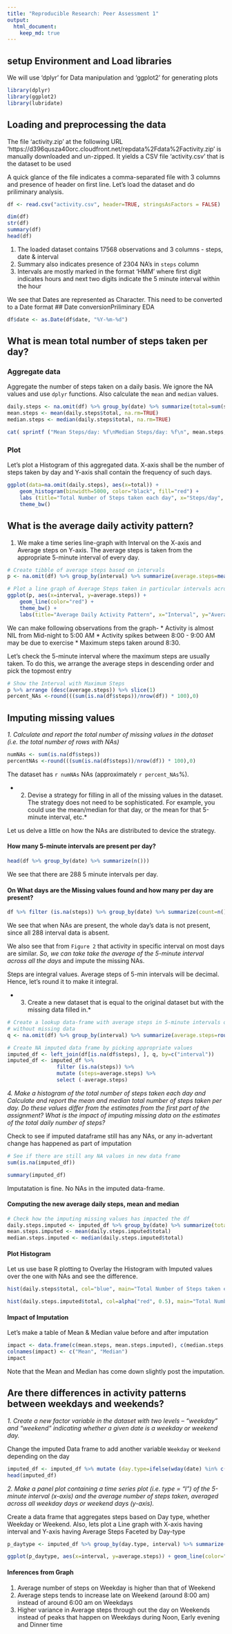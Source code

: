```yaml
---
title: "Reproducible Research: Peer Assessment 1"
output: 
  html_document:
    keep_md: true
---
```

## setup Environment and Load libraries
We will use 'dplyr' for Data manipulation and 'ggplot2' for generating plots
```r
library(dplyr)
library(ggplot2)
library(lubridate)
```

## Loading and preprocessing the data
The file 'activity.zip' at the following URL 'https://d396qusza40orc.cloudfront.net/repdata%2Fdata%2Factivity.zip' is manually downloaded and un-zipped. It yields a CSV file 'activity.csv' that is the dataset to be used

A quick glance of the file indicates a comma-separated file with 3 columns and presence of header on first line.
Let's load the dataset and do priliminary analysis.
```r
df <- read.csv("activity.csv", header=TRUE, stringsAsFactors = FALSE)

dim(df)
str(df)
summary(df)
head(df)
```

1. The loaded dataset contains 17568 observations and 3 columns - steps, date & interval
1. Summary also indicates presence of 2304 NA's in `steps` column
1. Intervals are mostly marked in the format 'HMM' where first digit indicates hours and next two digits indicate the 5 minute interval within the hour

We see that Dates are represented as Character. This need to be converted to a Date format
## Date conversionPriliminary EDA
```r
df$date <- as.Date(df$date, "%Y-%m-%d")
```

## What is mean total number of steps taken per day?

### Aggregate data
Aggregate the number of steps taken on a daily basis. We ignore the NA values and use `dplyr` functions.
Also calculate the `mean` and `median` values.

```r
daily.steps <- na.omit(df) %>% group_by(date) %>% summarize(total=sum(steps))
mean.steps <- mean(daily.steps$total, na.rm=TRUE)
median.steps <- median(daily.steps$total, na.rm=TRUE)

cat( sprintf ("Mean Steps/day: %f\nMedian Steps/day: %f\n", mean.steps, median.steps) )
```

### Plot 
Let's plot a Histogram of this aggregated data. X-axis shall be the number of steps taken by day and Y-axis shall contain the frequency of such days.

```r
ggplot(data=na.omit(daily.steps), aes(x=total)) + 
    geom_histogram(binwidth=5000, color="black", fill="red") + 
    labs (title="Total Number of Steps taken each day", x="Steps/day", y="Frequency", caption="*Figure 1") + 
    theme_bw()

```



## What is the average daily activity pattern?
1. We make a time series line-graph with Interval on the X-axis and Average steps on Y-axis. The average steps is taken from the appropriate 5-minute interval of every day.

```r
# Create tibble of average steps based on intervals
p <- na.omit(df) %>% group_by(interval) %>% summarize(average.steps=mean(steps))

# Plot a line graph of Average Steps taken in particular intervals across all days
ggplot(p, aes(x=interval, y=average.steps)) + 
    geom_line(color="red") + 
    theme_bw() + 
    labs(title="Average Daily Activity Pattern", x="Interval", y="Average Steps", caption="*Figure 2")
```
We can make following observations from the graph-
* Activity is almost NIL from Mid-night to 5:00 AM
* Activity spikes between 8:00 - 9:00 AM may be due to exercise
* Maximum steps taken around 8:30. 

Let's check the 5-minute interval where the maximum steps are usually taken. To do this, we arrange the average steps in descending order and pick the topmost entry

```r
# Show the Interval with Maximum Steps
p %>% arrange (desc(average.steps)) %>% slice(1)
percent_NAs <-round(((sum(is.na(df$steps))/nrow(df)) * 100),0)
```

## Imputing missing values
*1. Calculate and report the total number of missing values in the dataset (i.e. the total number of rows with NAs)*
```r
numNAs <- sum(is.na(df$steps))
percentNAs <-round(((sum(is.na(df$steps))/nrow(df)) * 100),0)
```

The dataset has `r numNAs` NAs (approximately `r percent_NAs`%). 

* 2. Devise a strategy for filling in all of the missing values in the dataset. The strategy does not need to be sophisticated. For example, you could use the mean/median for that day, or the mean for that 5-minute interval, etc.*

Let us delve a little on how the NAs are distributed to device the strategy.

#### How many 5-minute intervals are present per day?
```r
head(df %>% group_by(date) %>% summarize(n()))
```
We see that there are 288 5 minute intervals per day.

#### On What days are the Missing values found and how many per day are present?
```r
df %>% filter (is.na(steps)) %>% group_by(date) %>% summarize(count=n())
```
We see that when NAs are present, the whole day's data is not present, since all 288 interval data is absent.

We also see that from `Figure 2` that activity in specific interval on most days are similar. *So, we can take take the average of the 5-minute interval across all the days* and impute the missing NAs.

Steps are integral values. Average steps of 5-min intervals will be decimal. Hence, let's round it to make it integral.

* 3. Create a new dataset that is equal to the original dataset but with the missing data filled in.*

```r
# Create a lookup data-frame with average steps in 5-minute intervals of all days 
# without missing data
q <- na.omit(df) %>% group_by(interval) %>% summarize(average.steps=round(mean(steps),0))

# Create NA imputed data frame by picking appropriate values
imputed_df <- left_join(df[is.na(df$steps), ], q, by=c("interval"))
imputed_df <- imputed_df %>% 
                filter (is.na(steps)) %>% 
                mutate (steps=average.steps) %>% 
                select (-average.steps)
```

*4. Make a histogram of the total number of steps taken each day and Calculate and report the mean and median total number of steps taken per day. Do these values differ from the estimates from the first part of the assignment? What is the impact of imputing missing data on the estimates of the total daily number of steps?*

Check to see if imputed dataframe still has any NAs, or any in-advertant change has happened as part of imputation

```r
# See if there are still any NA values in new data frame
sum(is.na(imputed_df))

summary(imputed_df)
```

Imputatation is fine. No NAs in the imputed data-frame.

#### Computing the new average daily steps, mean and median
```r
# Check how the imputing missing values has impacted the df
daily.steps.imputed <- imputed_df %>% group_by(date) %>% summarize(total=sum(steps))
mean.steps.imputed <- mean(daily.steps.imputed$total)
median.steps.imputed <- median(daily.steps.imputed$total)
```

#### Plot Histogram
Let us use base R plotting to Overlay the Histogram with Imputed values over the one with NAs and see the difference.

```r
hist(daily.steps$total, col="blue", main="Total Number of Steps taken each day", xlab="Steps/day", ylab="Frequency")

hist(daily.steps.imputed$total, col=alpha("red", 0.5), main="Total Number of Steps taken each day", xlab="Steps/day", ylab="Frequency", add=TRUE)

```

#### Impact of Imputation
Let's make a table of Mean & Median value before and after imputation

```r
impact <- data.frame(c(mean.steps, mean.steps.imputed), c(median.steps, median.steps.imputed), row.names = c("Normal", "Imputed"))
colnames(impact) <- c("Mean", "Median")
impact
```

Note that the Mean and Median has come down slightly post the imputation.




## Are there differences in activity patterns between weekdays and weekends?

*1. Create a new factor variable in the dataset with two levels -- "weekday" and "weekend" indicating whether a given date is a weekday or weekend day.*

Change the imputed Data frame to add another variable `Weekday` or `Weekend` depending on the day

```r
imputed_df <- imputed_df %>% mutate (day.type=ifelse(wday(date) %in% c(2,3,4,5,6), "Weekday", "Weekend"))
head(imputed_df)
```

*2. Make a panel plot containing a time series plot (i.e. type = "l") of the 5-minute interval (x-axis) and the average number of steps taken, averaged across all weekday days or weekend days (y-axis).*

Create a data frame that aggregates steps based on Day type, whether Weekday or Weekend.
Also, lets plot a Line graph with X-axis having interval and Y-axis having Average Steps Faceted by Day-type

```r
p_daytype <- imputed_df %>% group_by(day.type, interval) %>% summarize(average.steps=mean(steps))

ggplot(p_daytype, aes(x=interval, y=average.steps)) + geom_line(color="red") + theme_bw() + labs(title="Average Daily Activity Pattern", x="Interval", y="Average Steps") + facet_wrap(facets = ~day.type, nrow=2, ncol=1)
```

#### Inferences from Graph
1. Average number of steps on Weekday is higher than that of Weekend
1. Average steps tends to increase late on Weekend (around 8:00 am) instead of around 6:00 am on Weekdays
1. Higher variance in Average steps through out the day on Weekends instead of peaks that happen on Weekdays during Noon, Early evening and Dinner time